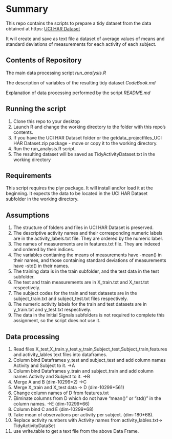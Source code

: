 Summary
========================================================

This repo contains the scripts to prepare a tidy dataset from the data obtained at https: [UCI HAR Dataset](//d396qusza40orc.cloudfront.net/getdata%2Fprojectfiles%2FUCI%20HAR%20Dataset.zip)

It will create and save as text file a dataset of average values of means and standard deviations of measurements for each activity of each subject.

## Contents of Repository

The main data processing script *run_analysis.R* 

The description of variables of the resulting tidy dataset *CodeBook.md*

Explanation of data processing performed by the script *README.md* 

## Running the script

1. Clone this repo to your desktop
2. Launch R and change the working directory to the folder with this repo's contents.
3. If you have the UCI HAR Dataset folder or the getdata_projectfiles_UCI HAR Dataset.zip package - move or copy it to the working directory. 
4. Run the run_analysis.R script.
5. The resulting dataset will be saved as TidyActivityDataset.txt in the working directory

## Requirements

This script requires the plyr package. It will install and/or load it at the beginning.
It expects the data to be located in the UCI HAR Dataset subfolder in the working directory.

## Assumptions

1. The structure of folders and files in UCI HAR Dataset is preserved.
2. The descriptive activity names and their corresponding numeric labels are in the activity_labels.txt file. They are ordered by the numeric label.
3. The names of measurements are in features.txt file. They are indexed and ordered by their indices.
4. The variables contianing the means of measurements have -mean() in their names, and those containing standard deviations of measurements have -std() in their names.
5. The training data is in the train subfolder, and the test data in the test subfolder.
6. The test and train measurements are in X_train.txt and X_test.txt respectively.
7. The subject codes for the train and test datasets are in the subject_train.txt and subject_test.txt files respectively.
8. The numeric activity labels for the train and test datasets are in y_train.txt and y_test.txt respectively.
9. The data in the Initial Signals subfolders is not required to complete this assignment, so the script does not use it.

## Data processing

1. Read files X_test,X_train.y_test,y_train,Subject_test,Subject_train,features and activity_lables text files into dataframes.
2. Column bind Dataframes y_test and subject_test and add column names Activity and Subject to it. ->A
3. Column bind Dataframes y_train and subject_train and add column names Activity and Subject to it. ->B
4. Merge A and B (dim-10299*2) ->C
5. Merge X_train and X_test data -> D (dim-10299*561)
6. Change column names of D from features.txt
7. Eliminate columns from D which do not have "mean()" or "std()" in the column names. ->E (dim-10299*66)
8. Column bind C and E (dim-10299*68)
9. Take mean of observations per activity per subject. (dim-180*68). 
10. Replace activity numbers with Activity names from activity_lables.txt-> TidyActivityDataSet
11. use write.table to get a text file from the above Data Frame.